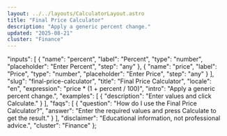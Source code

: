```yaml
---
layout: ../../layouts/CalculatorLayout.astro
title: "Final Price Calculator"
description: "Apply a generic percent change."
updated: "2025-08-21"
cluster: "Finance"
---
```



  "inputs": [
    {
      "name": "percent",
      "label": "Percent",
      "type": "number",
      "placeholder": "Enter Percent",
      "step": "any"
    },
    {
      "name": "price",
      "label": "Price",
      "type": "number",
      "placeholder": "Enter Price",
      "step": "any"
    }
  ],
  "slug": "final-price-calculator",
  "title": "Final Price Calculator",
  "locale": "en",
  "expression": "price * (1 + percent / 100)",
  "intro": "Apply a generic percent change.",
  "examples": [
    {
      "description": "Enter values and click Calculate."
    }
  ],
  "faqs": [
    {
      "question": "How do I use the Final Price Calculator?",
      "answer": "Enter the required values and press Calculate to get the result."
    }
  ],
  "disclaimer": "Educational information, not professional advice.",
  "cluster": "Finance"
};

<Calculator schema={schema} />
